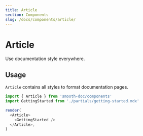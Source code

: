 ```yaml
---
title: Article
section: Components
slug: /docs/components/article/
---
```



# Article

Use documentation style everywhere.

<carbon-ad />

## Usage

`Article` contains all styles to format documentation pages.

```js noInline
import { Article } from 'smooth-doc/components'
import GettingStarted from './partials/getting-started.mdx'

render(
  <Article>
    <GettingStarted />
  </Article>,
)
```
